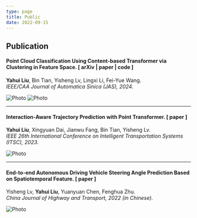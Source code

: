 ```yaml
---
type: page
title: Public
date: 2022-09-15
---
```




## Publication

#### Point Cloud Classification Using Content-based Transformer via Clustering in Feature Space. [<Link href="https://arxiv.org/pdf/2303.04599.pdf" className="custom-link"> arXiv </Link> |  <Link href="https://www.ieee-jas.net/article/doi/10.1109/JAS.2023.123432" className="custom-link"> paper </Link> |  <Link href="https://github.com/yahuiliu99/PointConT" className="custom-link"> code </Link>]

**Yahui Liu**, Bin Tian, Yisheng Lv, Lingxi Li, Fei-Yue Wang.  
*IEEE/CAA Journal of Automatica Sinica (JAS), 2024.*

<Image
  src="/images/PointConT.jpg"
  alt="Photo"
  width={1125}
  height={750}
  priority
  className="next-image"
/>
<Image
  src="/images/PointConT2.jpg"
  alt="Photo"
  width={1125}
  height={750}
  priority
  className="next-image"
/>

---

#### Interaction-Aware Trajectory Prediction with Point Transformer. [<Link href="https://ieeexplore.ieee.org/document/10422262" className="custom-link"> paper </Link>]

**Yahui Liu**, Xingyuan Dai, Jianwu Fang, Bin Tian, Yisheng Lv.  
*IEEE 26th International Conference on Intelligent Transportation Systems (ITSC), 2023.*

<Image
  src="/images/TP.jpg"
  alt="Photo"
  width={1125}
  height={750}
  priority
  className="next-image"
/>

---

#### End-to-end Autonomous Driving Vehicle Steering Angle Prediction Based on Spatiotemporal Feature. [<Link href="http://zgglxb.chd.edu.cn/EN/10.19721/j.cnki.1001-7372.2022.03.022" className="custom-link"> paper </Link>]

Yisheng Lv, **Yahui Liu**, Yuanyuan Chen, Fenghua Zhu.  
*China Journal of Highway and Transport, 2022 (in Chinese).*

<Image
  src="/images/e2e.jpg"
  alt="Photo"
  width={1125}
  height={750}
  priority
  className="next-image"
/>